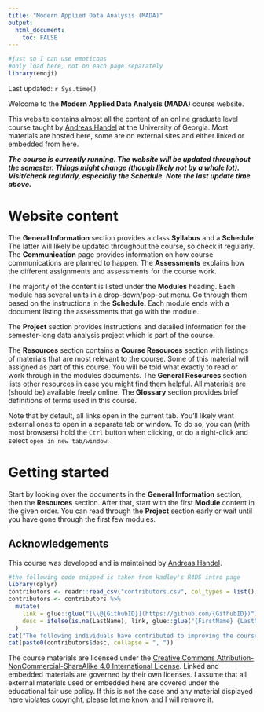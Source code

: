 ---
title: "Modern Applied Data Analysis (MADA)"
output: 
  html_document:
    toc: FALSE
---


```{r, include = FALSE}
#just so I can use emoticons
#only load here, not on each page separately
library(emoji)
```


<!-- Some trickery to get the logo to show -->
<script>
   $(document).ready(function() {
     $head = $('#header');
     $head.prepend('<img src=\"media/MADAlogo.png\" style=\"float: right; border: none; width: 150px;\"/>')
   });
</script>


Last updated: `r Sys.time()`


Welcome to the **Modern Applied Data Analysis (MADA)** course website.

This website contains almost all the content of an online graduate level course taught by [Andreas Handel](https://www.andreashandel.com/) at the University of Georgia. Most materials are hosted here, some are on external sites and either linked or embedded from here.


_**The course is currently running. The website will be updated throughout the semester. Things might change (though likely not by a whole lot). Visit/check regularly, especially the Schedule. Note the last update time above.**_

<!-- _**The course is currently not running. The website will be updated throughout the semester. Things might change (though likely not by a whole lot). Visit/check regularly, especially the Schedule. Note the last update time above.**_ -->

<!-- **This course website is currently being updated for spring 2023. As long as this message is shown, consider the current website outdated, things will change (though likely not by a whole lot).** -->

<!-- At this point, all materials are online and will remain so with likely only small updates happening on an ongoing basis and larger updates expected once the course runs again.  -->






# Website content

The __General Information__ section provides a class __Syllabus__ and a __Schedule__. The latter will likely be updated throughout the course, so check it regularly. The __Communication__ page provides information on how course communications are planned to happen. The __Assessments__ explains how the different assignments and assessments for the course work.

The majority of the content is listed under the __Modules__ heading. Each module has several units in a drop-down/pop-out menu. Go through them based on the instructions in the __Schedule.__ Each module ends with a document listing the assessments that go with the module.

The __Project__ section provides instructions and detailed information for the semester-long data analysis project which is part of the course. 

The __Resources__ section contains a __Course Resources__ section with listings of materials that are most relevant to the course. Some of this material will assigned as part of this course. You will be told what exactly to read or work through in the modules documents. The __General Resources__ section lists other resources in case you might find them helpful. All materials are (should be) available freely online. The __Glossary__ section provides brief definitions of terms used in this course. 

Note that by default, all links open in the current tab. You'll likely want external ones to open in a separate tab or window. To do so, you can (with most browsers) hold the `Ctrl` button when clicking, or do a right-click and select `open in new tab/window`.


# Getting started

Start by looking over the documents in the __General Information__ section, then the __Resources__ section. After that, start with the first __Module__ content in the given order. You can read through the __Project__ section early or wait until you have gone through the first few modules.


## Acknowledgements

This course was developed and is maintained by [Andreas Handel](https://www.andreashandel.com/).

```{r, results = "asis", echo = FALSE, message = FALSE, warning=FALSE}
#the following code snipped is taken from Hadley's R4DS intro page
library(dplyr)
contributors <- readr::read_csv("contributors.csv", col_types = list())
contributors <- contributors %>% 
  mutate(
    link = glue::glue("[\\@{GithubID}](https://github.com/{GithubID})"),
    desc = ifelse(is.na(LastName), link, glue::glue("{FirstName} {LastName} ({link})"))
  )
cat("The following individuals have contributed to improving the course:\n")
cat(paste0(contributors$desc, collapse = ", "))
```

<!-- Some icons come from [Desirée De Leon](https://desiree.rbind.io/post/2019/making-tip-boxes-with-bookdown-and-rmarkdown/). -->

The course materials are licensed under the [Creative Commons Attribution-NonCommercial-ShareAlike 4.0 International License](http://creativecommons.org/licenses/by-nc-sa/4.0/). Linked and embedded materials are governed by their own licenses. I assume that all external materials used or embedded here are covered under the educational fair use policy. If this is not the case and any material displayed here violates copyright, please let me know and I will remove it.


  
